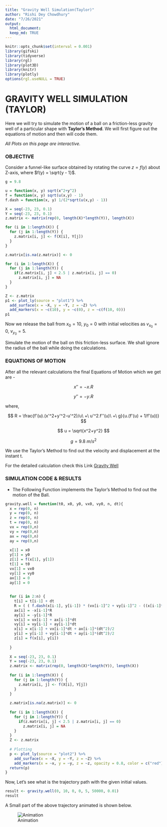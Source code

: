 ---
title: "Gravity Well Simulation(Taylor)"
author: "Rishi Dey Chowdhury"
date: "7/26/2021"
output: 
  html_document:
  keep_md: TRUE
---

```{r setup, include=FALSE}
knitr::opts_chunk$set(interval = 0.001)
library(gifski)
library(tidyverse)
library(rgl)
library(plot3D)
library(knitr)
library(plotly)
options(rgl.useNULL = TRUE)
```

# GRAVITY WELL SIMULATION (TAYLOR)

Here we will try to simulate the motion of a ball on a friction-less gravity well of a particular shape with **Taylor's Method**. We will first figure out the equations of motion and then will code them.

*All Plots on this page are interactive.*

### OBJECTIVE

Consider a funnel-like surface obtained by rotating the curve $z = f(y)$ about Z-axis, where $f(y) = \sqrt{y - 1}$.

```{r funnel_plot, echo=FALSE, warning=FALSE}
g = 9.8

u = function(x, y) sqrt(x^2+y^2)
f = function(x, y) sqrt(u(x,y) - 1)
f.dash = function(x, y) 1/(2*sqrt(u(x,y) - 1))

X = seq(-23, 23, 0.1)
Y = seq(-23, 23, 0.1)
z.matrix <- matrix(rep(0, length(X)*length(Y)), length(X))

for (i in 1:length(X)) {
  for (j in 1:length(Y)) {
    z.matrix[i, j] <- f(X[i], Y[j])
  }
}

z.matrix[is.na(z.matrix)] <- 0

for (i in 1:length(X)) {
  for (j in 1:length(Y)) {
    if(z.matrix[i, j] < 2.5 | z.matrix[i, j] == 0)
      z.matrix[i, j] = NA
  }
}

Z <- z.matrix
p1 <- plot_ly(source = "plot1") %>%
  add_surface(x = ~X, y = ~Y, z = ~Z) %>%
  add_markers(x = ~c(10), y = ~c(0), z = ~c(f(10, 0)))
p1
```

Now we release the ball from $x_0 = 10$, $y_0=0$ with initial velocities as $v_{x_0} = 0$, $v_{y_0} = 5$.

Simulate the motion of the ball on this friction-less surface. We shall ignore the radius of the ball while doing the calculations.

### EQUATIONS OF MOTION

After all the relevant calculations the final Equations of Motion which we get are -

$$
x'' = -x.R
$$

$$
y'' = -y.R
$$

where,

$$
R = \frac{f'(u).(x'^2+y'^2-u'^2)/u\ +\ u'^2.f''(u)\ +\ g}{u.(f'(u) + 1/f'(u))}
$$

$$
u = \sqrt{x^2+y^2}
$$

$$
g = 9.8\ m/s^2
$$

We use the Taylor's Method to find out the velocity and displacement at the instant t.

For the detailed calculation check this Link [Gravity Well](https://arnabc74.github.io/numana2021/diff1.html#gw)

### SIMULATION CODE & RESULTS

-   The Following Function implements the Taylor's Method to find out the motion of the Ball.

```{r gwell_function}
gravity.well = function(t0, x0, y0, vx0, vy0, n, dt){
  x = rep(0, n)
  y = rep(0, n)
  z = rep(0, n)
  t = rep(0, n)
  vx = rep(0,n)
  vy = rep(0,n)
  ax = rep(0,n)
  ay = rep(0,n)
  
  x[1] = x0
  y[1] = y0
  z[1] = f(x[1], y[1])
  t[1] = t0
  vx[1] = vx0
  vy[1] = vy0
  ax[1] = 0
  ay[1] = 0
  
  
  for (i in 2:n) {
    t[i] = t[i-1] + dt
    R = ( ( f.dash(x[i-1], y[i-1]) * (vx[i-1]^2 + vy[i-1]^2 - ((x[i-1]*vx[i-1]+y[i-1]*vy[i-1])/u(x[i-1],y[i-1]))^2 ) / u(x[i-1],y[i-1]) ) + (((x[i-1]*vx[i-1]+y[i-1]*vy[i-1])/u(x[i-1],y[i-1]))^2)*(-1/(4*(u(x[i-1],y[i-1])-1)^1.5)) + g)/((u(x[i-1],y[i-1]))*(f.dash(x[i-1], y[i-1]) + (1/f.dash(x[i-1], y[i-1])))) 
    ax[i] = -x[i-1]*R
    ay[i] = -y[i-1]*R
    vx[i] = vx[i-1] + ax[i-1]*dt 
    vy[i] = vy[i-1] + ay[i-1]*dt
    x[i] = x[i-1] + vx[i-1]*dt + ax[i-1]*(dt^2)/2
    y[i] = y[i-1] + vy[i-1]*dt + ay[i-1]*(dt^2)/2
    z[i] = f(x[i], y[i])
    
  }
  
  X = seq(-23, 23, 0.1)
  Y = seq(-23, 23, 0.1)
  z.matrix <- matrix(rep(0, length(X)*length(Y)), length(X))
  
  for (i in 1:length(X)) {
    for (j in 1:length(Y)) {
      z.matrix[i, j] <- f(X[i], Y[j])
    }
  }
  
  z.matrix[is.na(z.matrix)] <- 0
  
  for (i in 1:length(X)) {
    for (j in 1:length(Y)) {
      if(z.matrix[i, j] < 2.5 | z.matrix[i, j] == 0)
        z.matrix[i, j] = NA
    }
  }
  Z <- z.matrix
  
  # Plotting
  p <- plot_ly(source = "plot2") %>%
    add_surface(x = ~X, y = ~Y, z = ~Z) %>%
    add_markers(x = ~x, y = ~y, z = ~z, opacity = 0.8, color = c("red"), size = 0.5)
  return(p)
}
```

Now, Let's see what is the trajectory path with the given initial values.

```{r run_gwell, warning=FALSE, message=FALSE}
result <- gravity.well(0, 10, 0, 0, 5, 50000, 0.01)
result
```

A Small part of the above trajectory animated is shown below.

![Animation](animation_gwell.gif)
